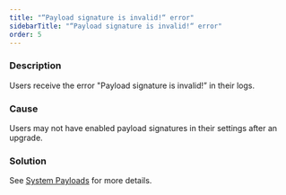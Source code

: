 ```yaml
---
title: "“Payload signature is invalid!“ error"
sidebarTitle: "“Payload signature is invalid!“ error"
order: 5
---
```


### Description

Users receive the error "Payload signature is invalid!” in their logs.

### Cause

Users may not have enabled payload signatures in their settings after an upgrade.

### Solution

See [System Payloads](/5.6/tyk-configuration-reference/securing-system-payloads) for more details.